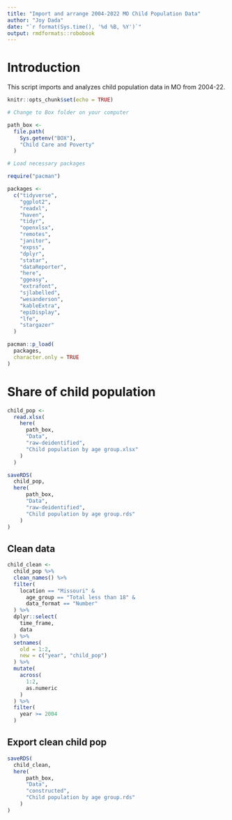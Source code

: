 ```yaml
---
title: "Import and arrange 2004-2022 MO Child Population Data"
author: "Joy Dada"
date: "`r format(Sys.time(), '%d %B, %Y')`"
output: rmdformats::robobook
---
```


# Introduction

This script imports and analyzes child population data in MO from 2004-22.

```r
knitr::opts_chunk$set(echo = TRUE)

# Change to Box folder on your computer

path_box <- 
  file.path(
    Sys.getenv("BOX"),
    "Child Care and Poverty"
  )

# Load necessary packages

require("pacman")

packages <-
  c("tidyverse",
    "ggplot2",
    "readxl",
    "haven",
    "tidyr",
    "openxlsx",
    "remotes",
    "janitor",
    "expss",
    "dplyr",
    "statar",
    "dataReporter",
    "here",
    "ggeasy",
    "extrafont",
    "sjlabelled",
    "wesanderson",
    "kableExtra",
    "epiDisplay",
    "lfe",
    "stargazer"
  )

pacman::p_load(
  packages,
  character.only = TRUE
)
```

# Share of child population

```r
child_pop <-
  read.xlsx(
    here(
      path_box,
      "Data",
      "raw-deidentified",
      "Child population by age group.xlsx"
    )
  )

saveRDS(
  child_pop,
  here(
      path_box,
      "Data",
      "raw-deidentified",
      "Child population by age group.rds"
    )
)
```

## Clean data

```r
child_clean <-
  child_pop %>% 
  clean_names() %>% 
  filter(
    location == "Missouri" &
      age_group == "Total less than 18" &
      data_format == "Number"
  ) %>% 
  dplyr::select(
    time_frame,
    data
  ) %>% 
  setnames(
    old = 1:2,
    new = c("year", "child_pop")
  ) %>% 
  mutate(
    across(
      1:2,
      as.numeric
    )
  ) %>% 
  filter(
    year >= 2004
  )
```

## Export clean child pop

```r
saveRDS(
  child_clean,
  here(
      path_box,
      "Data",
      "constructed",
      "Child population by age group.rds"
    )
)
```
